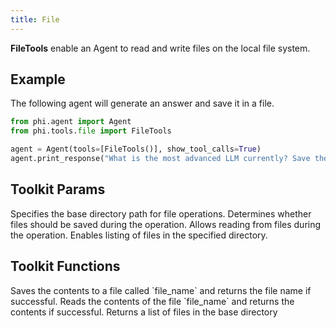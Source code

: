 ```yaml
---
title: File
---
```


**FileTools** enable an Agent to read and write files on the local file system.

## Example

The following agent will generate an answer and save it in a file.

```python cookbook/tools/file_tools.py
from phi.agent import Agent
from phi.tools.file import FileTools

agent = Agent(tools=[FileTools()], show_tool_calls=True)
agent.print_response("What is the most advanced LLM currently? Save the answer to a file.", markdown=True)
```

## Toolkit Params

<ResponseField name="base_dir" type="Path">
  Specifies the base directory path for file operations.
</ResponseField>
<ResponseField name="save_files" type="bool" default="True">
  Determines whether files should be saved during the operation.
</ResponseField>
<ResponseField name="read_files" type="bool" default="True">
  Allows reading from files during the operation.
</ResponseField>
<ResponseField name="list_files" type="bool" default="True">
  Enables listing of files in the specified directory.
</ResponseField>

## Toolkit Functions

<ResponseField name="save_file">
  Saves the contents to a file called `file_name` and returns the file name if
  successful.
</ResponseField>
<ResponseField name="read_file">
  Reads the contents of the file `file_name` and returns the contents if
  successful.
</ResponseField>
<ResponseField name="list_files">
  Returns a list of files in the base directory
</ResponseField>
